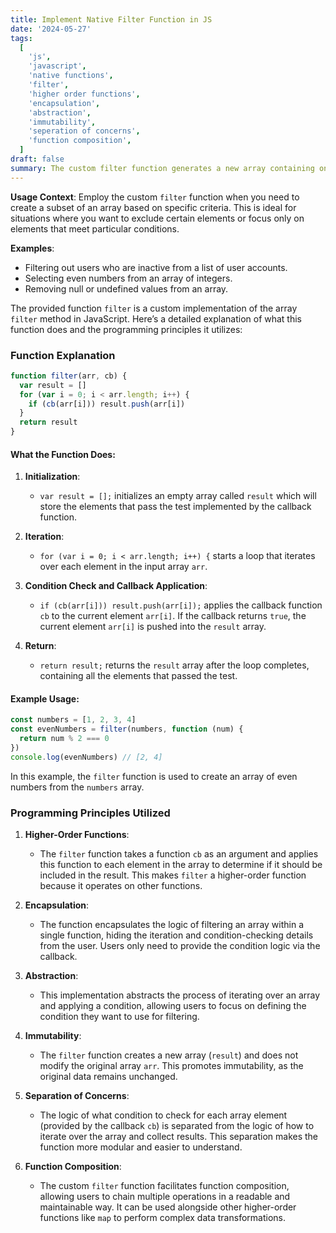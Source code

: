 ```yaml
---
title: Implement Native Filter Function in JS
date: '2024-05-27'
tags:
  [
    'js',
    'javascript',
    'native functions',
    'filter',
    'higher order functions',
    'encapsulation',
    'abstraction',
    'immutability',
    'seperation of concerns',
    'function composition',
  ]
draft: false
summary: The custom filter function generates a new array containing only the elements that satisfy a specified condition. By leveraging a callback function for the condition check, it provides a clean and declarative way to perform selective data extraction, enhancing code readability and maintainability.
---
```


**Usage Context**:
Employ the custom `filter` function when you need to create a subset of an array based on specific criteria. This is ideal for situations where you want to exclude certain elements or focus only on elements that meet particular conditions.

**Examples**:

- Filtering out users who are inactive from a list of user accounts.
- Selecting even numbers from an array of integers.
- Removing null or undefined values from an array.

The provided function `filter` is a custom implementation of the array `filter` method in JavaScript. Here’s a detailed explanation of what this function does and the programming principles it utilizes:

### Function Explanation

```javascript
function filter(arr, cb) {
  var result = []
  for (var i = 0; i < arr.length; i++) {
    if (cb(arr[i])) result.push(arr[i])
  }
  return result
}
```

#### What the Function Does:

1. **Initialization**:

   - `var result = [];` initializes an empty array called `result` which will store the elements that pass the test implemented by the callback function.

2. **Iteration**:

   - `for (var i = 0; i < arr.length; i++) {` starts a loop that iterates over each element in the input array `arr`.

3. **Condition Check and Callback Application**:

   - `if (cb(arr[i])) result.push(arr[i]);` applies the callback function `cb` to the current element `arr[i]`. If the callback returns `true`, the current element `arr[i]` is pushed into the `result` array.

4. **Return**:
   - `return result;` returns the `result` array after the loop completes, containing all the elements that passed the test.

#### Example Usage:

```javascript
const numbers = [1, 2, 3, 4]
const evenNumbers = filter(numbers, function (num) {
  return num % 2 === 0
})
console.log(evenNumbers) // [2, 4]
```

In this example, the `filter` function is used to create an array of even numbers from the `numbers` array.

### Programming Principles Utilized

1. **Higher-Order Functions**:

   - The `filter` function takes a function `cb` as an argument and applies this function to each element in the array to determine if it should be included in the result. This makes `filter` a higher-order function because it operates on other functions.

2. **Encapsulation**:

   - The function encapsulates the logic of filtering an array within a single function, hiding the iteration and condition-checking details from the user. Users only need to provide the condition logic via the callback.

3. **Abstraction**:

   - This implementation abstracts the process of iterating over an array and applying a condition, allowing users to focus on defining the condition they want to use for filtering.

4. **Immutability**:

   - The `filter` function creates a new array (`result`) and does not modify the original array `arr`. This promotes immutability, as the original data remains unchanged.

5. **Separation of Concerns**:

   - The logic of what condition to check for each array element (provided by the callback `cb`) is separated from the logic of how to iterate over the array and collect results. This separation makes the function more modular and easier to understand.

6. **Function Composition**:
   - The custom `filter` function facilitates function composition, allowing users to chain multiple operations in a readable and maintainable way. It can be used alongside other higher-order functions like `map` to perform complex data transformations.

